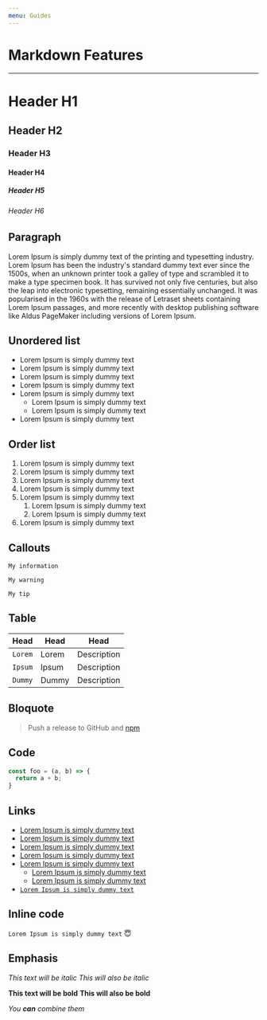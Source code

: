 ```yaml
---
menu: Guides
---
```


# Markdown Features
___

# Header H1
## Header H2
### Header H3
#### Header H4
##### Header H5
###### Header H6

## Paragraph

Lorem Ipsum is simply dummy text of the printing and typesetting industry. Lorem Ipsum has been the industry's standard dummy text ever since the 1500s, when an unknown printer took a galley of type and scrambled it to make a type specimen book. It has survived not only five centuries, but also the leap into electronic typesetting, remaining essentially unchanged. It was popularised in the 1960s with the release of Letraset sheets containing Lorem Ipsum passages, and more recently with desktop publishing software like Aldus PageMaker including versions of Lorem Ipsum.

## Unordered list

- Lorem Ipsum is simply dummy text
- Lorem Ipsum is simply dummy text
- Lorem Ipsum is simply dummy text
- Lorem Ipsum is simply dummy text
- Lorem Ipsum is simply dummy text
    - Lorem Ipsum is simply dummy text
    - Lorem Ipsum is simply dummy text
- Lorem Ipsum is simply dummy text

## Order list

1. Lorem Ipsum is simply dummy text
2. Lorem Ipsum is simply dummy text
3. Lorem Ipsum is simply dummy text
4. Lorem Ipsum is simply dummy text
5. Lorem Ipsum is simply dummy text
    1. Lorem Ipsum is simply dummy text
    2. Lorem Ipsum is simply dummy text
6. Lorem Ipsum is simply dummy text

## Callouts

```info Information
My information
```

```warning Warning
My warning
```

```tip Tip
My tip
```


## Table


Head | Head | Head
--- | --- | ---
`Lorem` | Lorem | Description
`Ipsum` | Ipsum | Description
`Dummy` | Dummy | Description

## Bloquote

> Push a release to GitHub and [npm](s)

## Code

```js
const foo = (a, b) => {
  return a + b;
}
```

## Links

- [Lorem Ipsum is simply dummy text]()
- [Lorem Ipsum is simply dummy text]()
- [Lorem Ipsum is simply dummy text]()
- [Lorem Ipsum is simply dummy text]()
- [Lorem Ipsum is simply dummy text]()
    - [Lorem Ipsum is simply dummy text]()
    - [Lorem Ipsum is simply dummy text]()
- [`Lorem Ipsum is simply dummy text`]()


## Inline code

`Lorem Ipsum is simply dummy text` :innocent:

## Emphasis

*This text will be italic*
_This will also be italic_

**This text will be bold**
__This will also be bold__

_You **can** combine them_